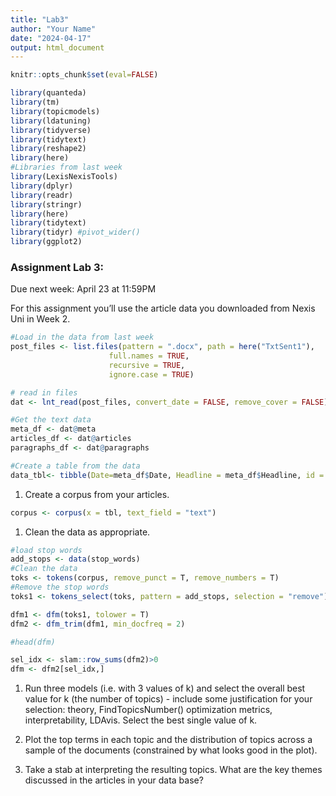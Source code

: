```yaml
---
title: "Lab3"
author: "Your Name"
date: "2024-04-17"
output: html_document
---
```


```r
knitr::opts_chunk$set(eval=FALSE)
```

```r
library(quanteda)
library(tm)
library(topicmodels)
library(ldatuning)
library(tidyverse)
library(tidytext)
library(reshape2)
library(here)
#Libraries from last week
library(LexisNexisTools)
library(dplyr)
library(readr)
library(stringr)
library(here)
library(tidytext)
library(tidyr) #pivot_wider()
library(ggplot2)
```

### Assignment Lab 3:

Due next week: April 23 at 11:59PM

For this assignment you'll use the article data you downloaded from Nexis Uni in Week 2.

```r
#Load in the data from last week
post_files <- list.files(pattern = ".docx", path = here("TxtSent1"),
                      full.names = TRUE, 
                      recursive = TRUE, 
                      ignore.case = TRUE)

# read in files
dat <- lnt_read(post_files, convert_date = FALSE, remove_cover = FALSE)

#Get the text data
meta_df <- dat@meta
articles_df <- dat@articles
paragraphs_df <- dat@paragraphs

#Create a table from the data
data_tbl<- tibble(Date=meta_df$Date, Headline = meta_df$Headline, id = articles_df$ID, text = articles_df$Article)
```

1.  Create a corpus from your articles.

```r
corpus <- corpus(x = tbl, text_field = "text")
```

1.  Clean the data as appropriate.

```r
#load stop words
add_stops <- data(stop_words)
#Clean the data
toks <- tokens(corpus, remove_punct = T, remove_numbers = T)
#Remove the stop words
toks1 <- tokens_select(toks, pattern = add_stops, selection = "remove")

dfm1 <- dfm(toks1, tolower = T)
dfm2 <- dfm_trim(dfm1, min_docfreq = 2)

#head(dfm)

sel_idx <- slam::row_sums(dfm2)>0
dfm <- dfm2[sel_idx,]
```

1.  Run three models (i.e. with 3 values of k) and select the overall best value for k (the number of topics) - include some justification for your selection: theory, FindTopicsNumber() optimization metrics, interpretability, LDAvis. Select the best single value of k.

2.  Plot the top terms in each topic and the distribution of topics across a sample of the documents (constrained by what looks good in the plot).

3.  Take a stab at interpreting the resulting topics. What are the key themes discussed in the articles in your data base?
